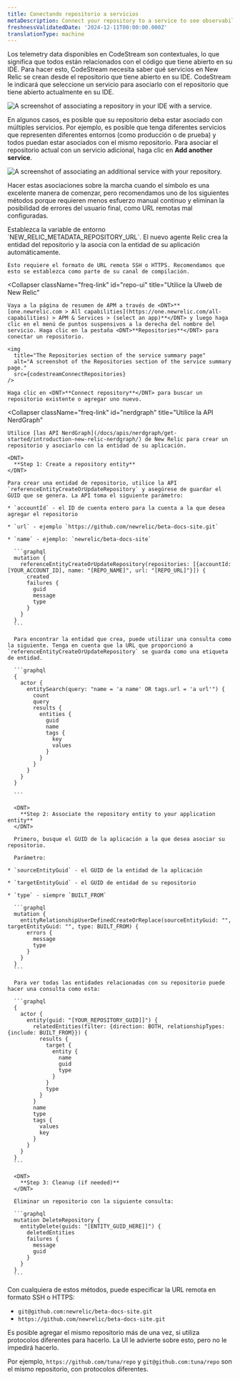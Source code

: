 ```yaml
---
title: Conectando repositorio a servicios
metaDescription: Connect your repository to a service to see observability.
freshnessValidatedDate: '2024-12-11T00:00:00.000Z'
translationType: machine
---
```





Los telemetry data disponibles en CodeStream son contextuales, lo que significa que todos están relacionados con el código que tiene abierto en su IDE. Para hacer esto, CodeStream necesita saber qué servicios en New Relic se crean desde el repositorio que tiene abierto en su IDE. CodeStream le indicará que seleccione un servicio para asociarlo con el repositorio que tiene abierto actualmente en su IDE.

<img
  title="Associate a repository in your IDE with a service."
  alt="A screenshot of associating a repository in your IDE with a service."
  src={codestreamAssociateReposButton}
/>

En algunos casos, es posible que su repositorio deba estar asociado con múltiples servicios. Por ejemplo, es posible que tenga diferentes servicios que representen diferentes entornos (como producción o de prueba) y todos puedan estar asociados con el mismo repositorio. Para asociar el repositorio actual con un servicio adicional, haga clic en <DNT>**Add another service**</DNT>.

<img
  title="Associate an additional service with your repository."
  alt="A screenshot of associating an additional service with your repository."
  src={codestreamAssociateOtherServices}
/>

Hacer estas asociaciones sobre la marcha cuando el símbolo es una excelente manera de comenzar, pero recomendamos uno de los siguientes métodos porque requieren menos esfuerzo manual continuo y eliminan la posibilidad de errores del usuario final, como URL remotas mal configuradas.

<CollapserGroup>
  <Collapser
    className="freq-link"
    id="env-var"
    title="Usar variable de entorno con APM (recomendado)"
  >
    Establezca la variable de entorno `NEW_RELIC_METADATA_REPOSITORY_URL`. El nuevo agente Relic <InlinePopover type="apm"/>crea la entidad del repositorio y la asocia con la entidad de su aplicación automáticamente.

    Esto requiere el formato de URL remota SSH o HTTPS. Recomendamos que esto se establezca como parte de su canal de compilación.
  </Collapser>

  <Collapser
    className="freq-link"
    id="repo-ui"
    title="Utilice la UIweb de New Relic"
  >
    Vaya a la página de resumen de APM a través de <DNT>**[one.newrelic.com > All capabilities](https://one.newrelic.com/all-capabilities) > APM & Services > (select an app)**</DNT> y luego haga clic en el menú de puntos suspensivos a la derecha del nombre del servicio. Haga clic en la pestaña <DNT>**Repositories**</DNT> para conectar un repositorio.

    <img
      title="The Repositories section of the service summary page"
      alt="A screenshot of the Repositories section of the service summary page."
      src={codestreamConnectRepositories}
    />

    Haga clic en <DNT>**Connect repository**</DNT> para buscar un repositorio existente o agregar uno nuevo.
  </Collapser>

  <Collapser
    className="freq-link"
    id="nerdgraph"
    title="Utilice la API NerdGraph"
  >
    Utilice [las API NerdGraph](/docs/apis/nerdgraph/get-started/introduction-new-relic-nerdgraph/) de New Relic para crear un repositorio y asociarlo con la entidad de su aplicación.

    <DNT>
      **Step 1: Create a repository entity**
    </DNT>

    Para crear una entidad de repositorio, utilice la API `referenceEntityCreateOrUpdateRepository` y asegúrese de guardar el GUID que se genera. La API toma el siguiente parámetro:

    * `accountId` - el ID de cuenta entero para la cuenta a la que desea agregar el repositorio

    * `url` - ejemplo `https://github.com/newrelic/beta-docs-site.git`

    * `name` - ejemplo: `newrelic/beta-docs-site`

      ```graphql
      mutation {
        referenceEntityCreateOrUpdateRepository(repositories: [{accountId: [YOUR_ACCOUNT_ID], name: "[REPO_NAME]", url: "[REPO_URL]"}]) {
          created
          failures {
            guid
            message
            type
          }
        }
      }
      ```

      Para encontrar la entidad que crea, puede utilizar una consulta como la siguiente. Tenga en cuenta que la URL que proporcionó a `referenceEntityCreateOrUpdateRepository` se guarda como una etiqueta de entidad.

      ```graphql
      {
        actor {
          entitySearch(query: "name = 'a name' OR tags.url = 'a url'") {
            count
            query
            results {
              entities {
                guid
                name
                tags {
                  key
                  values
                }
              }
            }
          }
        }
      }

      ```

      <DNT>
        **Step 2: Associate the repository entity to your application entity**
      </DNT>

      Primero, busque el GUID de la aplicación a la que desea asociar su repositorio.

      Parámetro:

    * `sourceEntityGuid` - el GUID de la entidad de la aplicación

    * `targetEntityGuid` - el GUID de entidad de su repositorio

    * `type` - siempre `BUILT_FROM`

      ```graphql
      mutation {
        entityRelationshipUserDefinedCreateOrReplace(sourceEntityGuid: "", targetEntityGuid: "", type: BUILT_FROM) {
          errors {
            message
            type
          }
        }
      }
      ```

      Para ver todas las entidades relacionadas con su repositorio puede hacer una consulta como esta:

      ```graphql
      {
        actor {
          entity(guid: "[YOUR_REPOSITORY_GUID]]") {
            relatedEntities(filter: {direction: BOTH, relationshipTypes: {include: BUILT_FROM}}) {
              results {
                target {
                  entity {
                    name
                    guid
                    type
                  }
                }
                type
              }
            }
            name
            type
            tags {
              values
              key
            }
          }
        }
      }
      ```

      <DNT>
        **Step 3: Cleanup (if needed)**
      </DNT>

      Eliminar un repositorio con la siguiente consulta:

      ```graphql
      mutation DeleteRepository {
        entityDelete(guids: "[ENTITY_GUID_HERE]]") {
          deletedEntities
          failures {
            message
            guid
          }
        }
      }
      ```
  </Collapser>
</CollapserGroup>

Con cualquiera de estos métodos, puede especificar la URL remota en formato SSH o HTTPS&#x3A;

* `git@github.com:newrelic/beta-docs-site.git`
* `https://github.com/newrelic/beta-docs-site.git`

<Callout variant="caution">
  Es posible agregar el mismo repositorio más de una vez, si utiliza protocolos diferentes para hacerlo. La UI le advierte sobre esto, pero no le impedirá hacerlo.

  Por ejemplo, `https://github.com/tuna/repo` y `git@github.com:tuna/repo` son el mismo repositorio, con protocolos diferentes.
</Callout>